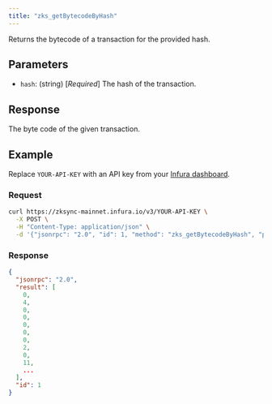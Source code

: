```yaml
---
title: "zks_getBytecodeByHash"
---
```



Returns the bytecode of a transaction for the provided hash.

## Parameters

- `hash`: (string) [_Required_] The hash of the transaction.

## Response

The byte code of the given transaction.

## Example

Replace `YOUR-API-KEY` with an API key from your [Infura dashboard](https://infura.io/dashboard).

### Request

<Tabs>
  <TabItem value="cURL">

```bash
curl https://zksync-mainnet.infura.io/v3/YOUR-API-KEY \
  -X POST \
  -H "Content-Type: application/json" \
  -d '{"jsonrpc": "2.0", "id": 1, "method": "zks_getBytecodeByHash", "params": ["0x0100067d861e2f5717a12c3e869cfb657793b86bbb0caa05cc1421f16c5217bc"]}'
```

  </TabItem>
</Tabs>

### Response

<Tabs>
  <TabItem value="JSON">

```json
{
  "jsonrpc": "2.0",
  "result": [
    0,
    4,
    0,
    0,
    0,
    0,
    0,
    2,
    0,
    11,
    ...
  ],
  "id": 1
}
```

  </TabItem>
</Tabs>
